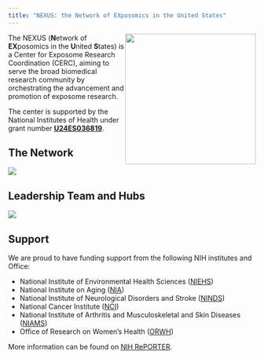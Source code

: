 ```yaml
---
title: "NEXUS: the Network of EXposomics in the United States"
---
```


![](images/nexusround.jpg){fig-alt="" fig-align="center" style="float: right;" width="266"}

The NEXUS (**N**etwork of **EX**posomics in the **U**nited **S**tates) is a Center for Exposome Research Coordination (CERC), aiming to serve the broad biomedical research community by orchestrating the advancement and promotion of exposome research.

The center is supported by the National Institutes of Health under grant number [**U24ES036819**](https://reporter.nih.gov/project-details/10993456 "NIH Reporter").

## The Network

![](images/network.jpg){fig-alt="Network" fig-align="center"}

## Leadership Team and Hubs

![](images/team.jpg){fig-alt="Core team" fig-align="center"}

## Support

We are proud to have funding support from the following NIH institutes and Office:

-   National Institute of Environmental Health Sciences ([NIEHS](https://www.niehs.nih.gov/))
-   National Institute on Aging ([NIA](https://www.nia.nih.gov/))
-   National Institute of Neurological Disorders and Stroke ([NINDS](https://www.ninds.nih.gov/))
-   National Cancer Institute ([NCI](https://www.cancer.gov/))
-   National Institute of Arthritis and Musculoskeletal and Skin Diseases ([NIAMS](https://www.niams.nih.gov/))
-   Office of Research on Women's Health ([ORWH](https://orwh.od.nih.gov))

More information can be found on [NIH RePORTER](https://reporter.nih.gov/project-details/10993456).
